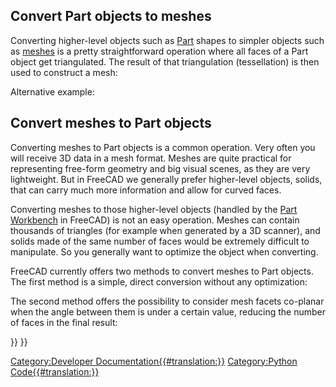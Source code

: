 <languages/>

{{TOCright}}

==Convert Part objects to meshes==

Converting higher-level objects such as [[Part_Workbench|Part]] shapes to simpler objects such as [[Mesh_Workbench|meshes]] is a pretty straightforward operation where all faces of a Part object get triangulated. The result of that triangulation (tessellation) is then used to construct a mesh:

{{Code|code=
import Mesh

obj = FreeCADGui.Selection.getSelection()[0] # a Part object must be preselected
shp = obj.Shape
faces = []

triangles = shp.tessellate(1) # the number represents the precision of the tessellation
for tri in triangles[1]:
    face = []
    for i in tri:
        face.append(triangles[0][i])
    faces.append(face)

m = Mesh.Mesh(faces)
Mesh.show(m)
}}

Alternative example:

{{Code|code=
import Mesh
import MeshPart

obj = FreeCADGui.Selection.getSelection()[0] # a Part object must be preselected
shp = obj.Shape

mesh = FreeCAD.ActiveDocument.addObject("Mesh::Feature", "Mesh")
mesh.Mesh = MeshPart.meshFromShape(
        Shape=shp,
        LinearDeflection=0.01,
        AngularDeflection=0.025,
        Relative=False)
}}

==Convert meshes to Part objects==

Converting meshes to Part objects is a common operation. Very often you will receive 3D data in a mesh format. Meshes are quite practical for representing free-form geometry and big visual scenes, as they are very lightweight. But in FreeCAD we generally prefer higher-level objects, solids, that can carry much more information and allow for curved faces.

Converting meshes to those higher-level objects (handled by the [[Part_Workbench|Part Workbench]] in FreeCAD) is not an easy operation. Meshes can contain thousands of triangles (for example when generated by a 3D scanner), and solids made of the same number of faces would be  extremely difficult to manipulate. So you generally want to optimize the object when converting.

FreeCAD currently offers two methods to convert meshes to Part objects. The first method is a simple, direct conversion without any optimization:

{{Code|code=
import Mesh
import Part

mesh = Mesh.createTorus()
shape = Part.Shape()
shape.makeShapeFromMesh(mesh.Topology, 0.05) # the second arg is the tolerance for sewing
solid = Part.makeSolid(shape)
Part.show(solid)
}}

The second method offers the possibility to consider mesh facets co-planar when the angle between them is under a certain value, reducing the number of faces in the final result:

{{Code|code=
import Mesh
import Part
import MeshPart

obj = FreeCADGui.Selection.getSelection()[0] # a Mesh object must be preselected
mesh = obj.Mesh
segments = mesh.getPlanarSegments(0.00001) # use rather strict tolerance here
faces = []

for i in segments:
    if len(i) > 0:
        # a segment can have inner holes
        wires = MeshPart.wireFromSegment(mesh, i)
        # we assume that the exterior boundary is that one with the biggest bounding box
        if len(wires) > 0:
            ext = None
            max_length=0
            for i in wires:
                if i.BoundBox.DiagonalLength > max_length:
                    max_length = i.BoundBox.DiagonalLength
                    ext = i

            wires.remove(ext)
            # all interior wires mark a hole and must reverse their orientation, otherwise Part.Face fails
            for i in wires:
                i.reverse()

            # make sure that the exterior wires comes as first in the list
            wires.insert(0, ext)
            faces.append(Part.Face(wires))

solid = Part.Solid(Part.Shell(faces))
Part.show(solid)
}}


{{Powerdocnavi{{#translation:}}}}
[[Category:Developer Documentation{{#translation:}}]]
[[Category:Python Code{{#translation:}}]]
{{Mesh Tools navi{{#translation:}}}}
